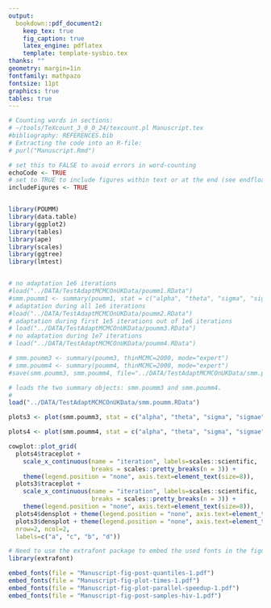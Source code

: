 ```yaml
---
output: 
  bookdown::pdf_document2:
    keep_tex: true
    fig_caption: true
    latex_engine: pdflatex
    template: template-sysbio.tex
thanks: ""
geometry: margin=1in
fontfamily: mathpazo
fontsize: 11pt
graphics: true
tables: true
---
```


```r
# Counting words in sections:
# ~/tools/TeXcount_3_0_0_24/texcount.pl Manuscript.tex 
#bibliography: REFERENCES.bib
# Extracting the code into an R-file:
# purl("Manuscript.Rmd")

# set this to FALSE to avoid errors in word-counting
echoCode <- TRUE
# set to TRUE to include figures within text or at the end (see endfloat package in template-file); this does not matter for supplementary figures which generated separately at the end of this file.
includeFigures <- TRUE


library(POUMM)
library(data.table)
library(ggplot2)
library(tables)
library(ape)
library(scales)
library(ggtree)
library(lmtest)



```

```r
# no adaptation 1e6 iterations
#load("../DATA/TestAdaptMCMCOnUKData/poumm1.RData")
#smm.poumm1 <- summary(poumm1, stat = c("alpha", "theta", "sigma", "sigmae", "g0"))
# adaptation during all 1e6 iterations
#load("../DATA/TestAdaptMCMCOnUKData/poumm2.RData")
# adaptation during first 1e5 iterations out of 1e6 iterations
# load("../DATA/TestAdaptMCMCOnUKData/poumm3.RData")
# no adaptation during 1e7 iterations
# load("../DATA/TestAdaptMCMCOnUKData/poumm4.RData")

# smm.poumm3 <- summary(poumm3, thinMCMC=2000, mode="expert")
# smm.poumm4 <- summary(poumm4, thinMCMC=2000, mode="expert")
#save(smm.poumm3, smm.poumm4, file="../DATA/TestAdaptMCMCOnUKData/smm.poumm.RData")

# loads the two summary objects: smm.poumm3 and smm.poumm4. 
# 
load("../DATA/TestAdaptMCMCOnUKData/smm.poumm.RData")

plots3 <- plot(smm.poumm3, stat = c("alpha", "theta", "sigma", "sigmae"), doPlot=FALSE)

plots4 <- plot(smm.poumm4, stat = c("alpha", "theta", "sigma", "sigmae"), doPlot=FALSE)
```

```r
cowplot::plot_grid(
  plots4$traceplot + 
    scale_x_continuous(name = "iteration", labels=scales::scientific, 
                       breaks = scales::pretty_breaks(n = 3)) +
    theme(legend.position = "none", axis.text=element_text(size=8)),
  plots3$traceplot + 
    scale_x_continuous(name = "iteration", labels=scales::scientific,
                       breaks = scales::pretty_breaks(n = 3)) +
    theme(legend.position = "none", axis.text=element_text(size=8)),
  plots4$densplot + theme(legend.position = "none", axis.text=element_text(size=8)),
  plots3$densplot + theme(legend.position = "none", axis.text=element_text(size=8)),
  nrow=2, ncol=2, 
  labels=c("a", "c", "b", "d"))
```


```r

# Need to use the extrafont package to embed the used fonts in the figures.
library(extrafont)

embed_fonts(file = "Manuscript-fig-post-quantiles-1.pdf")
embed_fonts(file = "Manuscript-fig-plot-times-1.pdf")
embed_fonts(file = "Manuscript-fig-plot-parallel-speedup-1.pdf")
embed_fonts(file = "Manuscript-fig-post-samples-hiv-1.pdf")
```
